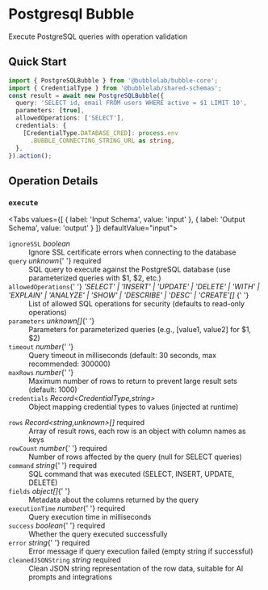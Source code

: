 # Postgresql Bubble

Execute PostgreSQL queries with operation validation


## Quick Start

```typescript
import { PostgreSQLBubble } from '@bubblelab/bubble-core';
import { CredentialType } from '@bubblelab/shared-schemas';
const result = await new PostgreSQLBubble({
  query: 'SELECT id, email FROM users WHERE active = $1 LIMIT 10',
  parameters: [true],
  allowedOperations: ['SELECT'],
  credentials: {
    [CredentialType.DATABASE_CRED]: process.env
      .BUBBLE_CONNECTING_STRING_URL as string,
  },
}).action();
```

## Operation Details

### `execute`

<Tabs values={[
  { label: 'Input Schema', value: 'input' },
  { label: 'Output Schema', value: 'output' }
]} defaultValue="input">
  <TabItem value="input">

<div className="schema-card">
<dl>
  <dt><code>ignoreSSL</code> <em>boolean</em> </dt>
  <dd>Ignore SSL certificate errors when connecting to the database</dd>

<dt>
  <code>query</code> <em>unknown</em>{' '}
  <span style={{ color: '#d32f2f', fontWeight: 600 }}>required</span>
</dt>
<dd>
  SQL query to execute against the PostgreSQL database (use parameterized
  queries with $1, $2, etc.)
</dd>

<dt>
  <code>allowedOperations</code>{' '}
  <em>
    'SELECT' | 'INSERT' | 'UPDATE' | 'DELETE' | 'WITH' | 'EXPLAIN' | 'ANALYZE' |
    'SHOW' | 'DESCRIBE' | 'DESC' | 'CREATE'[]
  </em>{' '}
</dt>
<dd>
  List of allowed SQL operations for security (defaults to read-only operations)
</dd>

<dt>
  <code>parameters</code> <em>unknown[]</em>{' '}
</dt>
<dd>
  Parameters for parameterized queries (e.g., [value1, value2] for $1, $2)
</dd>

<dt>
  <code>timeout</code> <em>number</em>{' '}
</dt>
<dd>
  Query timeout in milliseconds (default: 30 seconds, max recommended: 300000)
</dd>

<dt>
  <code>maxRows</code> <em>number</em>{' '}
</dt>
<dd>
  Maximum number of rows to return to prevent large result sets (default: 1000)
</dd>

  <dt><code>credentials</code> <em>Record&lt;CredentialType,string&gt;</em> </dt>
  <dd>Object mapping credential types to values (injected at runtime)</dd>
</dl>

</div>

  </TabItem>
  <TabItem value="output">

<div className="schema-card">
<dl>
  <dt><code>rows</code> <em>Record&lt;string,unknown&gt;[]</em> <span style={{color:'#d32f2f',fontWeight:600}}>required</span></dt>
  <dd>Array of result rows, each row is an object with column names as keys</dd>

<dt>
  <code>rowCount</code> <em>number</em>{' '}
  <span style={{ color: '#d32f2f', fontWeight: 600 }}>required</span>
</dt>
<dd>Number of rows affected by the query (null for SELECT queries)</dd>

<dt>
  <code>command</code> <em>string</em>{' '}
  <span style={{ color: '#d32f2f', fontWeight: 600 }}>required</span>
</dt>
<dd>SQL command that was executed (SELECT, INSERT, UPDATE, DELETE)</dd>

<dt>
  <code>fields</code> <em>object[]</em>{' '}
</dt>
<dd>Metadata about the columns returned by the query</dd>

<dt>
  <code>executionTime</code> <em>number</em>{' '}
  <span style={{ color: '#d32f2f', fontWeight: 600 }}>required</span>
</dt>
<dd>Query execution time in milliseconds</dd>

<dt>
  <code>success</code> <em>boolean</em>{' '}
  <span style={{ color: '#d32f2f', fontWeight: 600 }}>required</span>
</dt>
<dd>Whether the query executed successfully</dd>

<dt>
  <code>error</code> <em>string</em>{' '}
  <span style={{ color: '#d32f2f', fontWeight: 600 }}>required</span>
</dt>
<dd>Error message if query execution failed (empty string if successful)</dd>

  <dt><code>cleanedJSONString</code> <em>string</em> <span style={{color:'#d32f2f',fontWeight:600}}>required</span></dt>
  <dd>Clean JSON string representation of the row data, suitable for AI prompts and integrations</dd>
</dl>

</div>

  </TabItem>
</Tabs>

